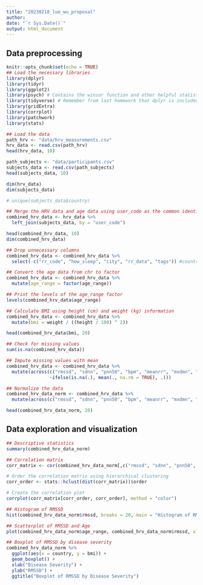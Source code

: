 ```yaml
---
title: "20230218_luo_wu_proposal"
author:
date: "`r Sys.Date()`"
output: html_document
---
```


## Data preprocessing
```r
knitr::opts_chunk$set(echo = TRUE)
## Load the necessary libraries
library(dplyr)
library(tidyr)
library(ggplot2)
library(psych) # Contains the winsor function and other helpful statistical tools
library(tidyverse) # Remember from last homework that dplyr is included in tidyverse
library(gridExtra)
library(corrplot)
library(patchwork)
library(stats)
```


```r
## Load the data
path_hrv <- "data/hrv_measurements.csv"
hrv_data <- read.csv(path_hrv)
head(hrv_data, 10)

path_subjects <- "data/participants.csv"
subjects_data <- read.csv(path_subjects)
head(subjects_data, 10)

dim(hrv_data)
dim(subjects_data)
```
```r
# unique(subjects_data$country)

## Merge the HRV data and age data using user_code as the common identifier
combined_hrv_data <- hrv_data %>%
  left_join(subjects_data, by = "user_code")

head(combined_hrv_data, 10)
dim(combined_hrv_data)
```
```r
## Drop unnecessary columns
combined_hrv_data <- combined_hrv_data %>%
  select(-c("rr_code", "how_sleep", "city", "rr_data", "tags")) #country
```

```r
## Convert the age data from chr to factor
combined_hrv_data <- combined_hrv_data %>%
  mutate(age_range = factor(age_range))

## Print the levels of the age_range factor
levels(combined_hrv_data$age_range)

## Calculate BMI using height (cm) and weight (kg) information
combined_hrv_data <- combined_hrv_data %>%
  mutate(bmi = weight / ((height / 100) ^ 2))

head(combined_hrv_data$bmi, 20)
```


```r
## Check for missing values
sum(is.na(combined_hrv_data))
```
```r
## Impute missing values with mean
combined_hrv_data <- combined_hrv_data %>%
  mutate(across(c("rmssd", "sdnn", "pnn50", "bpm", "meanrr", "mxdmn", "mode", "amo", "lf", "hf", "vlf", "lfhf", "total_power", "how_feel", "how_mood", "bmi"), 
                ~ifelse(is.na(.), mean(., na.rm = TRUE), .)))
```

```r
## Normalize the data
combined_hrv_data_norm <- combined_hrv_data %>%
  mutate(across(c("rmssd", "sdnn", "pnn50", "bpm", "meanrr", "mxdmn", "mode", "amo", "lf", "hf", "vlf", "lfhf", "total_power", "how_feel", "how_mood", "bmi"), ~(. - mean(.)) / sd(.)))

head(combined_hrv_data_norm, 20)
```

## Data exploration and visualization
```r
## Descriptive statistics
summary(combined_hrv_data_norm)
```
```r
## Correlation matrix
corr_matrix <- cor(combined_hrv_data_norm[,c("rmssd", "sdnn", "pnn50", "bpm", "meanrr", "mxdmn", "mode", "amo", "lf", "hf", "vlf", "lfhf", "total_power", "how_feel", "how_mood", "bmi")])

# Order the correlation matrix using hierarchical clustering
corr_order <- stats::hclust(dist(corr_matrix))$order

# Create the correlation plot
corrplot(corr_matrix[corr_order, corr_order], method = "color")
```

```r
## Histogram of RMSSD
hist(combined_hrv_data_norm$rmssd, breaks = 20, main = "Histogram of RMSSD")
```
```r
## Scatterplot of RMSSD and Age
plot(combined_hrv_data_norm$age_range, combined_hrv_data_norm$rmssd, xlab = "Age", ylab = "RMSSD", main = "Scatterplot of RMSSD and Age")
```
```r
## Boxplot of RMSSD by disease severity
combined_hrv_data_norm %>%
  ggplot(aes(x = country, y = bmi)) +
  geom_boxplot() +
  xlab("Disease Severity") +
  ylab("RMSSD") +
  ggtitle("Boxplot of RMSSD by Disease Severity")
```
